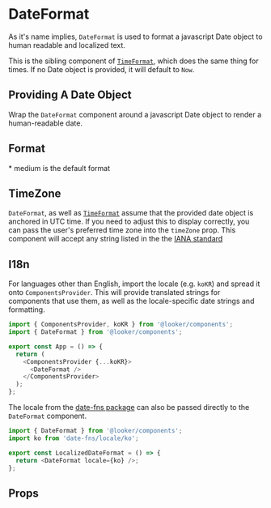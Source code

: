 
<Meta component={DateFormat} title="Docs/DateFormat" />

# DateFormat

As it's name implies, `DateFormat` is used to format a javascript Date object to human readable and localized text.

This is the sibling component of [`TimeFormat`](time-format), which does the same thing for times. If no Date object is provided, it will default to `Now`.

<Editor code={storyBasic} />

## Providing A Date Object

Wrap the `DateFormat` component around a javascript Date object to render a human-readable date.

<Editor code={storyDateObject} />

## Format

<DateFormatTable />

\* medium is the default format

## TimeZone

`DateFormat`, as well as [`TimeFormat`]('time-format') assume that the provided date object is anchored in UTC time. If you need to adjust this to display correctly, you can pass the user's preferred time zone into the `timeZone` prop. This component will accept any string listed in the the [IANA standard](https://en.wikipedia.org/wiki/List_of_tz_database_time_zones)

<Editor code={storyTimezone} />

## I18n

For languages other than English, import the locale (e.g. `koKR`) and spread it onto `ComponentsProvider`.
This will provide translated strings for components that use them, as well as the locale-specific date strings and formatting.

```js static
import { ComponentsProvider, koKR } from '@looker/components';
import { DateFormat } from '@looker/components';

export const App = () => {
  return (
    <ComponentsProvider {...koKR}>
      <DateFormat />
    </ComponentsProvider>
  );
};
```

The locale from the [date-fns package](https://www.npmjs.com/package/date-fns) can also be passed directly to the `DateFormat` component.

```js static
import { DateFormat } from '@looker/components';
import ko from 'date-fns/locale/ko';

export const LocalizedDateFormat = () => {
  return <DateFormat locale={ko} />;
};
```

## Props

<ArgsTable of={DateFormat} exclude={excludedProps} />
